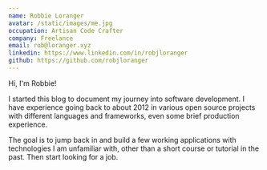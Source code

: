 ```yaml
---
name: Robbie Loranger
avatar: /static/images/me.jpg
occupation: Artisan Code Crafter
company: Freelance
email: rob@loranger.xyz
linkedin: https://www.linkedin.com/in/robjloranger
github: https://github.com/robjloranger
---
```


Hi, I'm Robbie!

I started this blog to document my journey into software development. I have experience going back to about 2012 in various open source projects with different languages and frameworks, even some brief production experience.

The goal is to jump back in and build a few working applications with technologies I am unfamiliar with, other than a short course or tutorial in the past. Then start looking for a job.